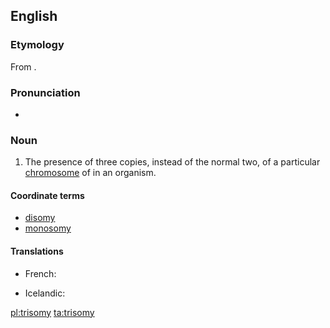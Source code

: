 ==English==
{{wikipedia}}
===Etymology===
From {{suffix|trisome|y}}.

===Pronunciation===
*{{a|UK}} {{IPA|/ˈtɹʌɪ.sə(ʊ)mi/}}

===Noun===
{{en-noun|trisomies}}

# {{cytology}} The presence of three copies, instead of the normal two, of a particular [[chromosome]] of in an organism.

====Coordinate terms====
* [[disomy]]
* [[monosomy]]

====Translations====
{{trans-top|three copies of a chromosome}}
* French: {{t|fr|trisomie|f}}
{{trans-mid}}
* Icelandic: {{t|is|þrístæða|f}}
{{trans-bottom}}

[[pl:trisomy]]
[[ta:trisomy]]
